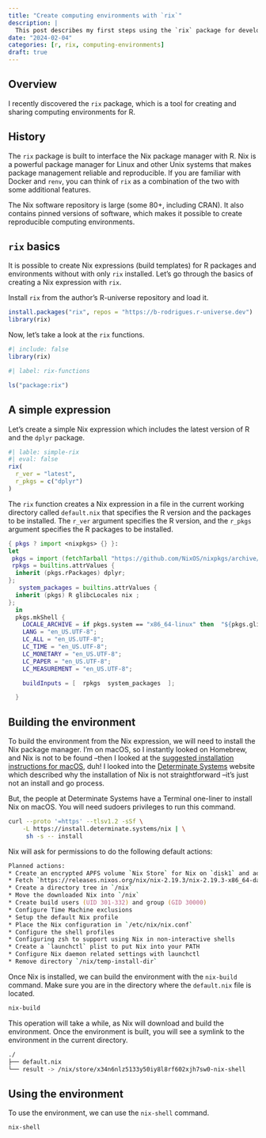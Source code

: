 ```yaml
---
title: "Create computing environments with `rix`"
description: |
  This post describes my first steps using the `rix` package for developing and sharing computing environments.
date: "2024-02-04"
categories: [r, rix, computing-environments]
draft: true
---
```


## Overview

I recently discovered the `rix` package, which is a tool for creating and sharing computing environments for R.


## History

The `rix` package is built to interface the Nix package manager with R. Nix is a powerful package manager for Linux and other Unix systems that makes package management reliable and reproducible. If you are familiar with Docker and `renv`, you can think of `rix` as a combination of the two with some additional features.

The Nix software repository is large (some 80+, including CRAN). It also contains pinned versions of software, which makes it possible to create reproducible computing environments.

## `rix` basics

It is possible to create Nix expressions (build templates) for R packages and environments without with only `rix` installed. Let's go through the basics of creating a Nix expression with `rix`.

Install `rix` from the author's R-universe repository and load it.

```r
install.packages("rix", repos = "https://b-rodrigues.r-universe.dev")
library(rix)
```

Now, let's take a look at the `rix` functions.

```r
#| include: false
library(rix)
```

```r
#| label: rix-functions

ls("package:rix")
```

## A simple expression

Let's create a simple Nix expression which includes the latest version of R and the `dplyr` package.

```r
#| lable: simple-rix
#| eval: false
rix(
  r_ver = "latest",
  r_pkgs = c("dplyr")
)
```

The `rix` function creates a Nix expression in a file in the current working directory called `default.nix` that specifies the R version and the packages to be installed. The `r_ver` argument specifies the R version, and the `r_pkgs` argument specifies the R packages to be installed.

```.nix
{ pkgs ? import <nixpkgs> {} }:
let
 pkgs = import (fetchTarball "https://github.com/NixOS/nixpkgs/archive/79a13f1437e149dc7be2d1290c74d378dad60814.tar.gz") {};
 rpkgs = builtins.attrValues {
  inherit (pkgs.rPackages) dplyr;
};
   system_packages = builtins.attrValues {
  inherit (pkgs) R glibcLocales nix ;
};
  in
  pkgs.mkShell {
    LOCALE_ARCHIVE = if pkgs.system == "x86_64-linux" then  "${pkgs.glibcLocales}/lib/locale/locale-archive" else "";
    LANG = "en_US.UTF-8";
    LC_ALL = "en_US.UTF-8";
    LC_TIME = "en_US.UTF-8";
    LC_MONETARY = "en_US.UTF-8";
    LC_PAPER = "en_US.UTF-8";
    LC_MEASUREMENT = "en_US.UTF-8";

    buildInputs = [  rpkgs  system_packages  ];

  }
```

## Building the environment

To build the environment from the Nix expression, we will need to install the Nix package manager. I'm on macOS, so I instantly looked on Homebrew, and Nix is not to be found --then I looked at the [suggested installation instructions for macOS](https://b-rodrigues.github.io/rix/articles/b2-setting-up-and-using-rix-on-macos.html), duh! I looked into the [Determinate Systems](https://determinate.systems/posts/determinate-nix-installer) website which described why the installation of Nix is not straightforward --it's just not an install and go process.

But, the people at Determinate Systems have a Terminal one-liner to install Nix on macOS. You will need sudoers privileges to run this command.

```zsh
curl --proto '=https' --tlsv1.2 -sSf \
    -L https://install.determinate.systems/nix | \
     sh -s -- install
```

Nix will ask for permissions to do the following default actions:

```zsh
Planned actions:
* Create an encrypted APFS volume `Nix Store` for Nix on `disk1` and add it to `/etc/fstab` mounting on `/nix`
* Fetch `https://releases.nixos.org/nix/nix-2.19.3/nix-2.19.3-x86_64-darwin.tar.xz` to `/nix/temp-install-dir`
* Create a directory tree in `/nix`
* Move the downloaded Nix into `/nix`
* Create build users (UID 301-332) and group (GID 30000)
* Configure Time Machine exclusions
* Setup the default Nix profile
* Place the Nix configuration in `/etc/nix/nix.conf`
* Configure the shell profiles
* Configuring zsh to support using Nix in non-interactive shells
* Create a `launchctl` plist to put Nix into your PATH
* Configure Nix daemon related settings with launchctl
* Remove directory `/nix/temp-install-dir`
```

Once Nix is installed, we can build the environment with the `nix-build` command. Make sure you are in the directory where the `default.nix` file is located.

```zsh
nix-build
```

This operation will take a while, as Nix will download and build the environment. Once the environment is built, you will see a symlink to the environment in the current directory.

```zsh
./
├── default.nix
└── result -> /nix/store/x34n6nlz5133y50iy8l8rf602xjh7sw0-nix-shell
```

## Using the environment

To use the environment, we can use the `nix-shell` command.

```zsh
nix-shell
```


